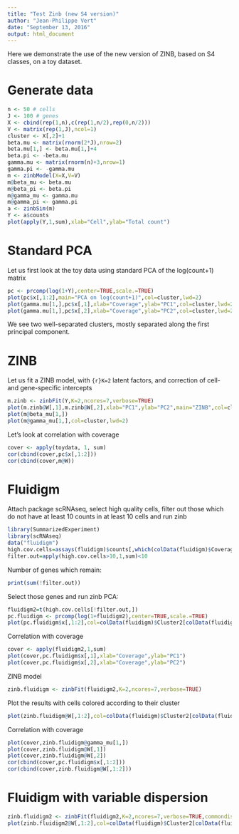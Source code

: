 ```yaml
---
title: "Test Zinb (new S4 version)"
author: "Jean-Philippe Vert"
date: "September 13, 2016"
output: html_document
---
```


Here we demonstrate the use of the new version of ZINB, based on S4 classes, on a toy dataset. 

# Generate data
```r
n <- 50 # cells
J <- 100 # genes
X <- cbind(rep(1,n),c(rep(1,n/2),rep(0,n/2)))
V <- matrix(rep(1,J),ncol=1)
cluster <- X[,2]+1
beta.mu <- matrix(rnorm(2*J),nrow=2)
beta.mu[1,] <- beta.mu[1,]+4
beta.pi <- -beta.mu
gamma.mu <- matrix(rnorm(n)+3,nrow=1)
gamma.pi <- -gamma.mu
m <- zinbModel(X=X,V=V)
m@beta_mu <- beta.mu
m@beta_pi <- beta.pi
m@gamma_mu <- gamma.mu
m@gamma_pi <- gamma.pi
a <- zinbSim(m)
Y <- a$counts
plot(apply(Y,1,sum),xlab="Cell",ylab="Total count")
```
# Standard PCA

Let us first look at the toy data using standard PCA of the log(count+1) matrix

```r
pc <- prcomp(log(1+Y),center=TRUE,scale.=TRUE)
plot(pc$x[,1:2],main="PCA on log(count+1)",col=cluster,lwd=2)
plot(gamma.mu[1,],pc$x[,1],xlab="Coverage",ylab="PC1",col=cluster,lwd=2)
plot(gamma.mu[1,],pc$x[,2],xlab="Coverage",ylab="PC2",col=cluster,lwd=2)
```

We see two well-separated clusters, mostly separated along the first principal component.

# ZINB
Let us fit a ZINB model, with `{r}K=2` latent factors, and correction of cell- and gene-specific intercepts
```r
m.zinb <- zinbFit(Y,K=2,ncores=7,verbose=TRUE)
plot(m.zinb@W[,1],m.zinb@W[,2],xlab="PC1",ylab="PC2",main="ZINB",col=cluster,lwd=2)
plot(m@beta_mu[1,])
plot(m@gamma_mu[1,],col=cluster,lwd=2)
```

Let's look at correlation with coverage
```r
cover <- apply(toydata, 1, sum)
cor(cbind(cover,pc$x[,1:2]))
cor(cbind(cover,m@W))
```

# Fluidigm
Attach package scRNAseq, select high quality cells, filter out those which do not have at least 10 counts in at least 10 cells and run zinb
```r
library(SummarizedExperiment)
library(scRNAseq)
data("fluidigm")
high.cov.cells=assays(fluidigm)$counts[,which(colData(fluidigm)$Coverage_Type=="High")]
filter.out=apply(high.cov.cells>10,1,sum)<10
```
Number of genes which remain:
```r
print(sum(!filter.out)) 
```

Select those genes and run zinb PCA:

```r
fluidigm2=t(high.cov.cells[!filter.out,])
pc.fluidigm <- prcomp(log(1+fluidigm2),center=TRUE,scale.=TRUE)
plot(pc.fluidigm$x[,1:2],col=colData(fluidigm)$Cluster2[colData(fluidigm)$Coverage_Type=="High"])
```

Correlation with coverage
```r
cover <- apply(fluidigm2,1,sum)
plot(cover,pc.fluidigm$x[,1],xlab="Coverage",ylab="PC1")
plot(cover,pc.fluidigm$x[,2],xlab="Coverage",ylab="PC2")
```

ZINB model
```r
zinb.fluidigm <- zinbFit(fluidigm2,K=2,ncores=7,verbose=TRUE)
```

Plot the results with cells colored according to their cluster

```r
plot(zinb.fluidigm@W[,1:2],col=colData(fluidigm)$Cluster2[colData(fluidigm)$Coverage_Type=="High"])
```

Correlation with coverage
```r
plot(cover,zinb.fluidigm@gamma_mu[1,])
plot(cover,zinb.fluidigm@W[,1])
plot(cover,zinb.fluidigm@W[,2])
cor(cbind(cover,pc.fluidigm$x[,1:2]))
cor(cbind(cover,zinb.fluidigm@W[,1:2]))
```

# Fluidigm with variable dispersion
```r
zinb.fluidigm2 <- zinbFit(fluidigm2,K=2,ncores=7,verbose=TRUE,commondispersion=FALSE)
plot(zinb.fluidigm2@W[,1:2],col=colData(fluidigm)$Cluster2[colData(fluidigm)$Coverage_Type=="High"])

```
